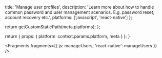 
  title: 'Manage user profiles',
  description: 'Learn more about how to handle common password and user management scenarios. E.g. password reset, account recovery etc.',
  platforms: ['javascript', 'react-native']
};

  return getCustomStaticPath(meta.platforms);
};

  return {
    props: {
      platform: context.params.platform,
      meta
    }
  };
}


<Fragments
  fragments={{
    js: manageUsers,
    'react-native': manageUsers
  }}
/>
